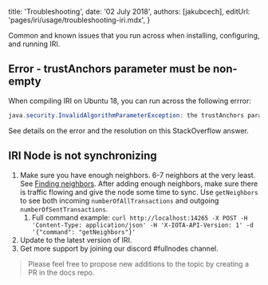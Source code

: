 

title: 'Troubleshooting',
date: '02 July 2018',
authors: [jakubcech],
editUrl: 'pages/iri/usage/troubleshooting-iri.mdx',
}


Common and known issues that you run across when installing, configuring, and running IRI.

## Error - trustAnchors parameter must be non-empty

When compiling IRI on Ubuntu 18, you can run across the following errror:

```java
java.security.InvalidAlgorithmParameterException: the trustAnchors parameter must be non-empty
```

See details on the error and the resolution on this <ExternalLink href="https://stackoverflow.com/a/50103533" key="">StackOverflow answer</ExternalLink>.

## IRI Node is not synchronizing

1.  Make sure you have enough neighbors. 6-7 neighbors at the very least. See [Finding neighbors](/iri/usage/finding-neighbours). After adding enough neighbors, make sure there is traffic flowing and give the node some time to sync. Use `getNeighbors` to see both incoming `numberOfAllTransactions` and outgoing `numberOfSentTransactions`.
    1.  Full command example: `curl http://localhost:14265 -X POST -H 'Content-Type: application/json' -H 'X-IOTA-API-Version: 1' -d '{"command": "getNeighbors"}'`
2.  Update to the <ExternalLink href="https://github.com/iotaledger/iri/releases" key="">latest version</ExternalLink> of IRI.
3.  Get more support by joining our <ExternalLink href="https://bit.ly/iota-invite" key="">discord</ExternalLink> #fullnodes channel.

> Please feel free to propose new additions to the topic by creating a PR in the <ExternalLink href="https://github.com/iotaledger/docs" key="">docs repo</ExternalLink>.
